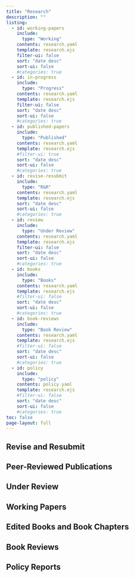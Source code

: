 ```yaml
---
title: "Research"
description: "" 
listing:
  - id: working-papers
    include: 
      type: "Working"
    contents: research.yaml
    template: research.ejs
    filter-ui: false
    sort: "date desc"
    sort-ui: false
    #categories: true
  - id: in-progress
    include: 
      type: "Progress"
    contents: research.yaml
    template: research.ejs
    filter-ui: false
    sort: "date desc"
    sort-ui: false
    #categories: true  
  - id: published-papers
    include: 
      type: "Published"
    contents: research.yaml
    template: research.ejs
    #filter-ui: true
    sort: "date desc" 
    sort-ui: false
    #categories: true
  - id: revise-resubmit
    include: 
      type: "R&R"
    contents: research.yaml
    template: research.ejs
    sort: "date desc" 
    sort-ui: false
    #categories: true
  - id: review
    include: 
      type: "Under Review"
    contents: research.yaml
    template: research.ejs
    filter-ui: false
    sort: "date desc"
    sort-ui: false
    #categories: true
  - id: books
    include: 
      type: "Books"
    contents: research.yaml
    template: research.ejs
    #filter-ui: false
    sort: "date desc"
    sort-ui: false
    #categories: true
  - id: book-reviews
    include: 
      type: "Book Review"
    contents: research.yaml
    template: research.ejs
    #filter-ui: false
    sort: "date desc"
    sort-ui: false
    #categories: true
  - id: policy
    include: 
      type: "policy"
    contents: policy.yaml
    template: research.ejs
    #filter-ui: false
    sort: "date desc"
    sort-ui: false
    #categories: true
toc: false    
page-layout: full
---
```


## Revise and Resubmit

:::{#revise-resubmit}
:::

## Peer-Reviewed Publications
:::{#published-papers}
:::

## Under Review

:::{#review}
:::

## Working Papers

:::{#working-papers}
:::

## Edited Books and Book Chapters

:::{#books}
:::

## Book Reviews

:::{#book-reviews}
:::

## Policy Reports

:::{#policy}
:::







